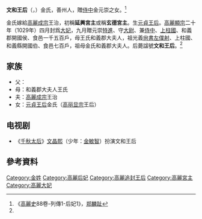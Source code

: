 '''文和王后'''（{{lang|ko|문화왕후}}，{{bd|?||?|catIdx=K}}）金氏，善州人，贈[[侍中|侍中]]金元崇之女。<ref name= "gls">《[[高麗史|高麗史]]88卷-列傳1-后妃1》，[[郑麟趾|郑麟趾]]</ref>

金氏嫁給[[高麗成宗|高麗成宗]]王治，初稱'''延興宮主'''或稱'''玄德宮主'''。生[[元貞王后|元貞王后]]。[[高麗顯宗|高麗顯宗]]二十年（1029年）四月封爲[[大妃|大妃]]，九月贈元崇[[特進|特進]]、守[[大尉|大尉]]、兼[[侍中|侍中]]、[[上柱國|上柱國]]、和義郡開國侯、食邑一千五百戶，母王氏和義郡大夫人，祖光義[[尙書左僕射|尙書左僕射]]、上柱國、和義縣開國伯、食邑七百戶，祖母金氏和義郡大夫人。后薨諡號'''文和王后'''。<ref name= "gls" />

== 家族 ==
* 父：{{tsl|ko|김원숭|金元崇}}
* 母：和義郡大夫人王氏
* 夫：[[高麗成宗|高麗成宗]]王治
* 女：[[元貞王后|元貞王后]]金氏（[[高丽显宗|高丽显宗]]王后）

== 电视剧 ==
*《[[千秋太后_(电视剧)|千秋太后]]》[[文晶熙|文晶熙]]（少年：[[金敏智|金敏智]]）扮演文和王后
== 參考資料 ==
<div class="references-small">
<references></references>
</div>

{{高麗王后}}
[[Category:金姓|Category:金姓]]
[[Category:高麗后妃|Category:高麗后妃]]
[[Category:高麗追封王后|Category:高麗追封王后]]
[[Category:高麗宮主|Category:高麗宮主]]
[[Category:高麗大妃|Category:高麗大妃]]